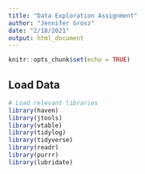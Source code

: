 ```yaml
---
title: "Data Exploration Assignment"
author: "Jennifer Grosz"
date: "2/18/2021"
output: html_document
---
```


```r
knitr::opts_chunk$set(echo = TRUE)
```

## Load Data
```r
# Load relevant libraries
library(haven)
library(jtools)
library(vtable)
library(tidylog)
library(tidyverse)
library(readr)
library(purrr)
library(lubridate)

```

